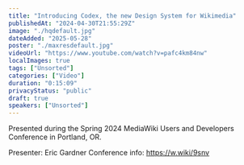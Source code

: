 ```yaml
---
title: "Introducing Codex, the new Design System for Wikimedia"
publishedAt: "2024-04-30T21:55:29Z"
image: "./hqdefault.jpg"
dateAdded: "2025-05-28"
poster: "./maxresdefault.jpg"
videoUrl: "https://www.youtube.com/watch?v=pafc4km84nw"
localImages: true
tags: ["Unsorted"]
categories: ["Video"]
duration: "0:15:09"
privacyStatus: "public"
draft: true
speakers: ["Unsorted"]
---
```

Presented during the Spring 2024 MediaWiki Users and Developers Conference in Portland, OR.

Presenter: Eric Gardner
Conference info: https://w.wiki/9snv
